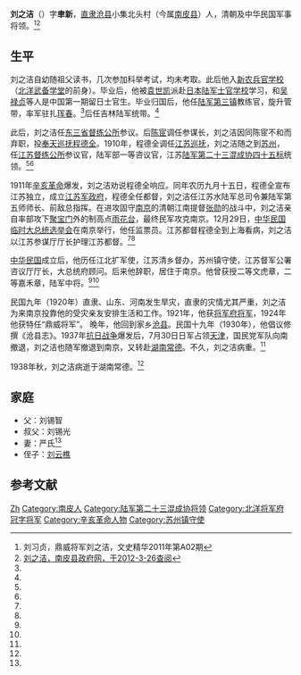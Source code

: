 '''刘之洁'''（{{bd|1872年||1938年|}}）字'''聿新'''，[[直隶|直隶]][[沧县|沧县]]小集北头村（今属[[南皮县|南皮县]]）人，清朝及中华民国军事将领。<ref name=dwjj>刘习贞，鼎威将军刘之洁，文史精华2011年第A02期</ref><ref name=npxzfw>[http://www.nanpi.gov.cn/ShowArticle.asp?ArticleID=1454 刘之洁，南皮县政府网，于2012-3-26查阅]{{dead link|date=2017年11月 |bot=InternetArchiveBot |fix-attempted=yes }}</ref>

==生平==
刘之洁自幼随祖父读书，几次参加科举考试，均未考取。此后他入[[新农兵官学校|新农兵官学校]]（[[北洋武备学堂|北洋武备学堂]]的前身）。毕业后，他被[[袁世凯|袁世凯]]派赴[[日本陆军士官学校|日本陆军士官学校]]学习，和[[吴禄贞|吴禄贞]]等人是中国第一期留日士官生。毕业归国后，他任[[陆军第三镇|陆军第三镇]]教练官，旋升管带，率军驻扎[[珲春|珲春]]。<ref name=npxzfw/>后任吉林陆军统带。<ref name=dwjj/>

此后，刘之洁任[[东三省督练公所|东三省督练公所]]参议。后[[陈宧|陈宧]]调任参谋长，刘之洁因同陈宧不和而弃职，投[[奉天巡抚|奉天巡抚]][[程德全|程德全]]。1910年，程德全调任[[江苏巡抚|江苏巡抚]]，刘之洁随之到[[苏州|苏州]]，任[[江苏督练公所|江苏督练公所]]参议官，陆军部一等咨议官，江苏[[陆军第二十三混成协四十五标|陆军第二十三混成协四十五标]]统领。<ref name=npxzfw/><ref name=dwjj/>

1911年[[辛亥革命|辛亥革命]]爆发，刘之洁劝说程德全响应。同年农历九月十五日，程德全宣布江苏独立，成立[[江苏军政府|江苏军政府]]，程德全任都督，刘之洁任江苏水陆军总司令兼陆军第五师师长、前敌总指挥。在进攻固守[[南京|南京]]的清朝江南提督[[张勋|张勋]]的战斗中，刘之洁亲自率部攻下[[聚宝门|聚宝门]]外的制高点[[雨花台|雨花台]]，最终民军攻克南京。12月29日，[[1911年中華民國臨時大總統選舉|中华民国临时大总统选举会]]在南京举行，他任监票员。江苏都督程德全到上海看病，刘之洁以江苏参谋厅厅长护理江苏都督。<ref name=npxzfw/><ref name=dwjj/>

[[中华民国|中华民国]]成立后，他历任江北扩军使，江苏清乡督办，苏州镇守使，江苏督军公署咨议厅厅长，大总统府顾问。后来他辞职，居住于南京。他曾获授二等文虎章，二等嘉禾章，陆军中将。<ref name=dwjj/><ref name=npxzfw/>

民国九年（1920年）直隶、山东、河南发生旱灾，直隶的灾情尤其严重，刘之洁为来南京投靠他的受灾亲友安排生活和工作。1921年，他获[[北洋政府将军府将军列表|将军府将军]]，1924年他获特任“鼎威将军”。 晚年，他回到家乡[[沧县|沧县]]。民国十九年（1930年），他倡议修撰《沧县志》。1937年[[抗日战争|抗日战争]]爆发后，7月30日日军占领[[天津|天津]]，国民党军队向南撤退，刘之洁也随军撤退到南京，又转赴[[湖南|湖南]][[常德|常德]]。不久，刘之洁病重。<ref name=npxzfw/>

1938年秋，刘之洁病逝于湖南常德。<ref name=npxzfw/>

==家庭==
*父：刘锡智
*叔父：刘锡光
*妻：严氏<ref name=npxzfw/>
*侄子：[[刘云樵|刘云樵]]

==参考文献==
{{reflist}}

{{江苏行政长官|北}}
{{DEFAULTSORT:Liu刘}}
[[Category:刘姓|Zh]]
[[Category:南皮人|Category:南皮人]]
[[Category:陆军第二十三混成协将领|Category:陆军第二十三混成协将领]]
[[Category:北洋将军府冠字将军|Category:北洋将军府冠字将军]]
[[Category:辛亥革命人物|Category:辛亥革命人物]]
[[Category:苏州镇守使|Category:苏州镇守使]]